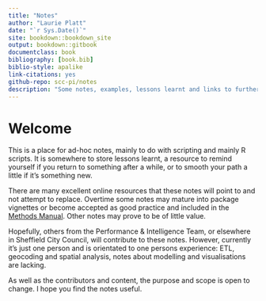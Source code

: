 ```yaml
--- 
title: "Notes"
author: "Laurie Platt"
date: "`r Sys.Date()`"
site: bookdown::bookdown_site
output: bookdown::gitbook
documentclass: book
bibliography: [book.bib]
biblio-style: apalike
link-citations: yes
github-repo: scc-pi/notes
description: "Some notes, examples, lessons learnt and links to further resources."
---
```


# Welcome

This is a place for ad-hoc notes, mainly to do with scripting and mainly R scripts. It is somewhere to store lessons learnt, a resource to remind yourself if you return to something after a while, or to smooth your path a little if it's something new.  

There are many excellent online resources that these notes will point to and not attempt to replace. Overtime some notes may mature into package vignettes or become accepted as good practice and included in the [Methods Manual](https://laurie-platt.github.io/methods-manual/). Other notes may prove to be of little value.

Hopefully, others from the Performance & Intelligence Team, or elsewhere in Sheffield City Council, will contribute to these notes. However, currently it's just one person and is orientated to one persons experience: ETL, geocoding and spatial analysis, notes about modelling and visualisations are lacking.

As well as the contributors and content, the purpose and scope is open to change. I hope you find the notes useful.